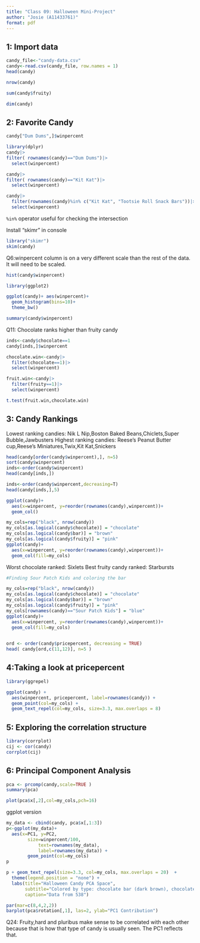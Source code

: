 ```yaml
---
title: "Class 09: Halloween Mini-Project"
author: "Josie (A11433761)"
format: pdf
---
```

## 1: Import data
```r
candy_file<-"candy-data.csv"
candy<-read.csv(candy_file, row.names = 1)
head(candy)

```
```r
nrow(candy)
```

```r
sum(candy$fruity)
```

```r
dim(candy)
```

## 2: Favorite Candy

```r
candy["Dum Dums",]$winpercent
```
```r
library(dplyr)
candy|>
filter( rownames(candy)=="Dum Dums")|>
  select(winpercent)

```
```r
candy|>
filter( rownames(candy)=="Kit Kat")|>
  select(winpercent)
```
```r
candy|>
  filter(rownames(candy)%in% c("Kit Kat", "Tootsie Roll Snack Bars"))|>
  select(winpercent)
```
`%in%` operator useful for checking the intersection


Install "skimr" in console
```r
library("skimr")
skim(candy)
```
Q6:winpercent column is on a very different scale than the rest of the data. It will need to be scaled.

```r
hist(candy$winpercent)
```

```r
library(ggplot2)

ggplot(candy)+ aes(winpercent)+
  geom_histogram(bins=10)+
  theme_bw()
```
```r
summary(candy$winpercent)
```
Q11: Chocolate ranks higher than fruity candy
```r
inds<-candy$chocolate==1
candy[inds,]$winpercent
```
```r
chocolate.win<-candy|>
  filter(chocolate==1)|>
  select(winpercent)
```
```r
fruit.win<-candy|>
  filter(fruity==1)|>
  select(winpercent)
```
```r
t.test(fruit.win,chocolate.win)
```

## 3: Candy Rankings

Lowest ranking candies: Nik L Nip,Boston Baked Beans,Chiclets,Super Bubble,Jawbusters
Highest ranking candies: Reese's Peanut Butter cup,Reese's Miniatures,Twix,Kit Kat,Snickers


```r
head(candy[order(candy$winpercent),], n=5)
sort(candy$winpercent)
inds<-order(candy$winpercent)
head(candy[inds,])
```
```r
inds<-order(candy$winpercent,decreasing=T)
head(candy[inds,],5)
```


```r
ggplot(candy)+
  aes(x=winpercent, y=reorder(rownames(candy),winpercent))+
  geom_col()
```
```r
my_cols=rep("black", nrow(candy))
my_cols[as.logical(candy$chocolate)] = "chocolate"
my_cols[as.logical(candy$bar)] = "brown"
my_cols[as.logical(candy$fruity)] = "pink"
ggplot(candy)+
  aes(x=winpercent, y=reorder(rownames(candy),winpercent))+
  geom_col(fill=my_cols)

```
Worst chocolate ranked: Sixlets
Best fruity candy ranked: Starbursts


```r
#Finding Sour Patch Kids and coloring the bar

my_cols=rep("black", nrow(candy))
my_cols[as.logical(candy$chocolate)] = "chocolate"
my_cols[as.logical(candy$bar)] = "brown"
my_cols[as.logical(candy$fruity)] = "pink"
my_cols[rownames(candy)=="Sour Patch Kids"] = "blue"
ggplot(candy)+
  aes(x=winpercent, y=reorder(rownames(candy),winpercent))+
  geom_col(fill=my_cols)
 
```
```r
ord <- order(candy$pricepercent, decreasing = TRUE)
head( candy[ord,c(11,12)], n=5 )
```


## 4:Taking a look at pricepercent

```r
library(ggrepel)

ggplot(candy) +
  aes(winpercent, pricepercent, label=rownames(candy)) +
  geom_point(col=my_cols) + 
  geom_text_repel(col=my_cols, size=3.3, max.overlaps = 8)
```
## 5: Exploring the correlation structure

```r
library(corrplot)
cij <- cor(candy)
corrplot(cij)
```
## 6: Principal Component Analysis

```r
pca <- prcomp(candy,scale=TRUE )
summary(pca)
```
```r
plot(pca$x[,2],col=my_cols,pch=16)
```
ggplot version
```r
my_data <- cbind(candy, pca$x[,1:3])
p<-ggplot(my_data)+
  aes(x=PC1, y=PC2,
        size=winpercent/100,  
            text=rownames(my_data),
            label=rownames(my_data)) +
        geom_point(col=my_cols)
p
```
```r
p + geom_text_repel(size=3.3, col=my_cols, max.overlaps = 20)  + 
  theme(legend.position = "none") +
  labs(title="Halloween Candy PCA Space",
       subtitle="Colored by type: chocolate bar (dark brown), chocolate other (light brown), fruity (red), other (black)",
       caption="Data from 538")
```
```r
par(mar=c(8,4,2,2))
barplot(pca$rotation[,1], las=2, ylab="PC1 Contribution")
```
Q24: Fruity,hard and pluribus make sense to be correlated with each other because that is how that type of candy is usually seen. The PC1 reflects that. 
